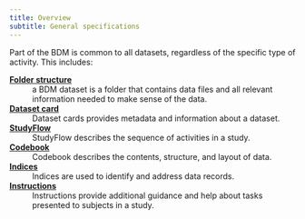 ```yaml
---
title: Overview
subtitle: General specifications
---
```


Part of the BDM is common to all datasets, regardless of the specific type of activity. This includes:

[**Folder structure**](folder-structure.qmd)
: a BDM dataset is a folder that contains data files and all relevant information needed to make sense of the data.

[**Dataset card**](dataset-card.qmd)
: Dataset cards provides metadata and information about a dataset.

[**StudyFlow**](studyflow.qmd)
: StudyFlow describes the sequence of activities in a study.

[**Codebook**](codebook.qmd)
: Codebook describes the contents, structure, and layout of data.

[**Indices**](indices.qmd)
: Indices are used to identify and address data records.

[**Instructions**](instructions.qmd)
: Instructions provide additional guidance and help about tasks presented to subjects in a study.
